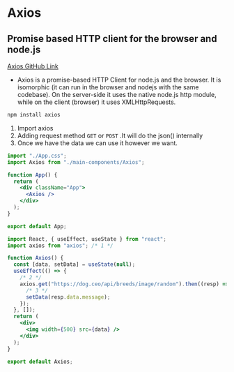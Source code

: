 # Axios

## Promise based HTTP client for the browser and node.js

[Axios GitHub Link](https://github.com/axios/axios)

- Axios is a promise-based HTTP Client for node.js and the browser. It is isomorphic (it can run in the browser and nodejs with the same codebase). On the server-side it uses the native node.js http module, while on the client (browser) it uses XMLHttpRequests.

```zsh
npm install axios
```

1. Import axios
2. Adding request method `GET` or `POST` .It will do the json() internally
3. Once we have the data we can use it however we want.

```jsx filename="App.jsx" {2,7} showLineNumbers
import "./App.css";
import Axios from "./main-components/Axios";

function App() {
  return (
    <div className="App">
      <Axios />
    </div>
  );
}

export default App;
```

```jsx filename="Axios.jsx" {2,8} showLineNumbers
import React, { useEffect, useState } from "react";
import axios from "axios"; /* 1 */

function Axios() {
  const [data, setData] = useState(null);
  useEffect(() => {
    /* 2 */
    axios.get("https://dog.ceo/api/breeds/image/random").then((resp) => {
      /* 3 */
      setData(resp.data.message);
    });
  }, []);
  return (
    <div>
      <img width={500} src={data} />
    </div>
  );
}

export default Axios;
```
